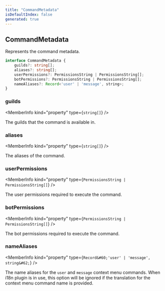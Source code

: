 ```yaml
---
title: "CommandMetadata"
isDefaultIndex: false
generated: true
---
```



<!-- This file was generated from the CommandKit source. Do not modify. Instead, re-run the "docgen" script -->


## CommandMetadata

<GenerationInfo sourceFile="packages/commandkit/src/types.ts" sourceLine="49" packageName="commandkit" />

Represents the command metadata.

```ts title="Signature"
interface CommandMetadata {
    guilds?: string[];
    aliases?: string[];
    userPermissions?: PermissionsString | PermissionsString[];
    botPermissions?: PermissionsString | PermissionsString[];
    nameAliases?: Record<'user' | 'message', string>;
}
```

<div className="members-wrapper">

### guilds

<MemberInfo kind="property" type={`string[]`}   />

The guilds that the command is available in.
### aliases

<MemberInfo kind="property" type={`string[]`}   />

The aliases of the command.
### userPermissions

<MemberInfo kind="property" type={`PermissionsString | PermissionsString[]`}   />

The user permissions required to execute the command.
### botPermissions

<MemberInfo kind="property" type={`PermissionsString | PermissionsString[]`}   />

The bot permissions required to execute the command.
### nameAliases

<MemberInfo kind="property" type={`Record&#60;'user' | 'message', string&#62;`}   />

The name aliases for the `user` and `message` context menu commands. When i18n plugin is in use, this option will be ignored if the translation for the context menu command name is provided.


</div>
